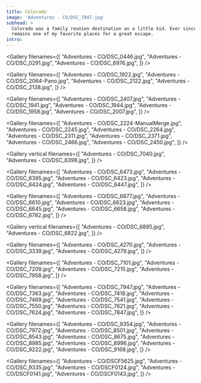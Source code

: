 ```yaml
---
title: Colorado
image: 'Adventures - CO/DSC_7847.jpg'
subhead: >
  Colorado was a family reunion destination as a little kid. Ever since, it
  remains one of my favorite places for a great escape.
intro:
---
```


<Gallery filenames={[
  "Adventures - CO/DSC_0446.jpg",
  "Adventures - CO/DSC_0291.jpg",
  "Adventures - CO/DSC_6976.jpg",
]} />

<Photo filename="Adventures - CO/DSC_1809.jpg" />

<Gallery filenames={[
  "Adventures - CO/DSC_1922.jpg",
  "Adventures - CO/DSC_2064-Pano.jpg",
  "Adventures - CO/DSC_2122.jpg",
  "Adventures - CO/DSC_2138.jpg",
]} />

<Gallery filenames={[
  "Adventures - CO/DSC_2407.jpg",
  "Adventures - CO/DSC_1941.jpg",
  "Adventures - CO/DSC_1944.jpg",
  "Adventures - CO/DSC_1958.jpg",
  "Adventures - CO/DSC_2007.jpg",
]} />

<Gallery filenames={[
  "Adventures - CO/DSC_2224-ManualMerge.jpg",
  "Adventures - CO/DSC_2245.jpg",
  "Adventures - CO/DSC_2264.jpg",
  "Adventures - CO/DSC_2311.jpg",
  "Adventures - CO/DSC_2371.jpg",
  "Adventures - CO/DSC_2466.jpg",
  "Adventures - CO/DSC_2450.jpg",
]} />

<Photo filename="Adventures - CO/DSC_2446.jpg" />

<Gallery vertical filenames={[
  "Adventures - CO/DSC_7040.jpg",
  "Adventures - CO/DSC_6398.jpg",
]} />

<Gallery filenames={[
  "Adventures - CO/DSC_6473.jpg",
  "Adventures - CO/DSC_6395.jpg",
  "Adventures - CO/DSC_6423.jpg",
  "Adventures - CO/DSC_6424.jpg",
  "Adventures - CO/DSC_6447.jpg",
]} />

<Photo filename="Adventures - CO/DSC_6451.jpg" />

<Gallery filenames={[
  "Adventures - CO/DSC_6877.jpg",
  "Adventures - CO/DSC_6610.jpg",
  "Adventures - CO/DSC_6623.jpg",
  "Adventures - CO/DSC_6645.jpg",
  "Adventures - CO/DSC_6658.jpg",
  "Adventures - CO/DSC_6782.jpg",
]} />

<Gallery vertical filenames={[
  "Adventures - CO/DSC_6895.jpg",
  "Adventures - CO/DSC_6822.jpg",
]} />

<Gallery filenames={[
  "Adventures - CO/DSC_4270.jpg",
  "Adventures - CO/DSC_3339.jpg",
  "Adventures - CO/DSC_4279.jpg",
]} />

<Gallery filenames={[
  "Adventures - CO/DSC_7101.jpg",
  "Adventures - CO/DSC_7209.jpg",
  "Adventures - CO/DSC_7215.jpg",
  "Adventures - CO/DSC_7958.jpg",
]} />

<Gallery filenames={[
  "Adventures - CO/DSC_7947.jpg",
  "Adventures - CO/DSC_7363.jpg",
  "Adventures - CO/DSC_7418.jpg",
  "Adventures - CO/DSC_7469.jpg",
  "Adventures - CO/DSC_7541.jpg",
  "Adventures - CO/DSC_7550.jpg",
  "Adventures - CO/DSC_7621.jpg",
  "Adventures - CO/DSC_7624.jpg",
  "Adventures - CO/DSC_7847.jpg",
]} />

<Photo filename="Adventures - CO/DSC_8215.jpg" />

<Gallery filenames={[
  "Adventures - CO/DSC_9354.jpg",
  "Adventures - CO/DSC_7972.jpg",
  "Adventures - CO/DSC_8501.jpg",
  "Adventures - CO/DSC_8543.jpg",
  "Adventures - CO/DSC_8675.jpg",
  "Adventures - CO/DSC_8985.jpg",
  "Adventures - CO/DSC_8996.jpg",
  "Adventures - CO/DSC_9222.jpg",
  "Adventures - CO/DSC_9168.jpg",
]} />

<Photo filename="Adventures - CO/DSC_8997.jpg" />

<Gallery filenames={[
  "Adventures - CO/DSCF5625.jpg",
  "Adventures - CO/DSC_9335.jpg",
  "Adventures - CO/DSCF0124.jpg",
  "Adventures - CO/DSCF0141.jpg",
  "Adventures - CO/DSCF0143.jpg",
]} />
